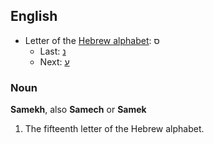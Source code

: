 ==English==

* Letter of the [[Wikipedia:Hebrew alphabet|Hebrew alphabet]]: &#1505;
** Last: [[Nun|&#1504;]]
** Next: [[Ayin|&#1506;]]

===Noun===

'''Samekh''', also '''Samech''' or '''Samek'''

# The fifteenth letter of the Hebrew alphabet.
